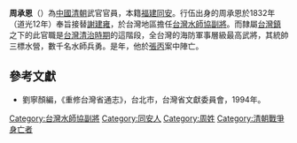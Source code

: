 '''周承恩'''（{{bd|？||1832年|catIdx=Z}}）為[[中國|中國]][[清朝|清朝]]武官官員，本籍[[福建|福建]][[同安|同安]]。行伍出身的周承恩於1832年（道光12年）奉旨接替[[謝建雍|謝建雍]]，於台灣地區擔任[[台灣水師協|台灣水師協]][[副將|副將]]。而隸屬[[台灣鎮|台灣鎮]]之下的此官職是[[台灣清治時期|台灣清治時期]]的這階段，全台灣的海防軍事層級最高武將，其統帥三標水營，數千名水師兵勇。是年，他於[[張丙|張丙]]案中陣亡。
{{start box}}
{{s-before|[[謝建雍|謝建雍]]}}
{{s-title|[[台灣水師協|台灣水師協]][[副將|副將]]|1832年上任}}
{{s-after|[[黃貴|黃貴]]}}
{{end box}}

==參考文獻==
*劉寧顏編，《重修台灣省通志》，台北市，台灣省文獻委員會，1994年。

[[Category:台灣水師協副將|Category:台灣水師協副將]]
[[Category:同安人|Category:同安人]]
[[Category:周姓|Category:周姓]]
[[Category:清朝戰爭身亡者|Category:清朝戰爭身亡者]]
{{清朝人物小作品}}